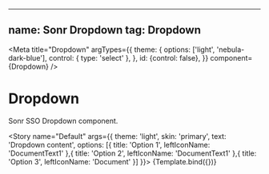 <!-- Chip.stories.mdx -->


---
name: Sonr Dropdown
tag: **Dropdown**
---


<Meta
  title="Dropdown"
  argTypes={{
    theme: {
      options: ['light', 'nebula-dark-blue'],
      control: {
        type: 'select'
      },
    },
    id: {control: false},
  }}
  component={Dropdown}
/>

# Dropdown
Sonr SSO Dropdown component.

<ArgsTable story="Default" />


<Story name="Default" args={{ 
    theme: 'light', 
    skin: 'primary', 
    text: 'Dropdown content', 
    options: [{
      title: 'Option 1',
      leftIconName: 'DocumentText1'
    },{
      title: 'Option 2',
      leftIconName: 'DocumentText1'
    },{
      title: 'Option 3',
      leftIconName: 'Document'
    }]
  }}>
  {Template.bind({})}
</Story>
